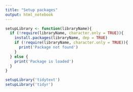 ```yaml
---
title: "Setup packages"
output: html_notebook
---
```



```r
setupLibrary <- function(libraryName){
  if (!require(libraryName, character.only = TRUE)){
    install.packages(libraryName, dep = TRUE)
    if (!require(libraryName, character.only = TRUE)){
      print('Package not found')
    }
  } else {
    print('Package is loaded')
  }
}

setupLibrary('tidytext')
setupLibrary('tidyr')
```

